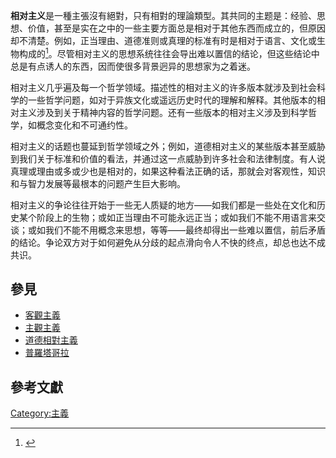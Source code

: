 '''相对主义'''是一種主張沒有絕對，只有相對的理論類型。其共同的主题是：经验、思想、价值，甚至是实在之中的一些主要方面总是相对于其他东西而成立的，但原因却不清楚。例如，正当理由、道德准则或真理的标准有时是相对于语言、文化或生物构成的<ref>{{cite web |author1=周淑卿 |title=相對主義 |url=http://terms.naer.edu.tw/detail/1307610/?index=2 |website=雙語詞彙、學術名詞暨辭書網 |publisher=國家教育研究院 |location=臺灣 |language=中文 |date=2000年12月 |access-date=2020-04-05 |archive-date=2021-05-12 |archive-url=https://web.archive.org/web/20210512120350/https://terms.naer.edu.tw/detail/1307610/?index=2 |dead-url=no }}</ref>。尽管相对主义的思想系统往往会导出难以置信的结论，但这些结论中总是有点诱人的东西，因而使很多背景迥异的思想家为之着迷。

相对主义几乎遍及每一个哲学领域。描述性的相对主义的许多版本就涉及到社会科学的一些哲学问题，如对于异族文化或遥远历史时代的理解和解释。其他版本的相对主义涉及到关于精神内容的哲学问题。还有一些版本的相对主义涉及到科学哲学，如概念变化和不可通约性。

相对主义的话题也蔓延到哲学领域之外；例如，道德相对主义的某些版本甚至威胁到我们关于标准和价值的看法，并通过这一点威胁到许多社会和法律制度。有人说真理或理由或多或少也是相对的，如果这种看法正确的话，那就会对客观性，知识和与智力发展等最根本的问题产生巨大影响。

相对主义的争论往往开始于一些无人质疑的地方——如我们都是一些处在文化和历史某个阶段上的生物；或如正当理由不可能永远正当；或如我们不能不用语言来交谈；或如我们不能不用概念来思想，等等——最终却得出一些难以置信，前后矛盾的结论。争论双方对于如何避免从分歧的起点滑向令人不快的终点，却总也达不成共识。

==參見==
*[[客觀主義|客觀主義]]
*[[主觀主義|主觀主義]]
*[[道德相對主義|道德相對主義]]
*[[普羅塔哥拉|普羅塔哥拉]]

==參考文獻==
{{reflist}}


{{Philosophy navigation}}
{{形而上学}}


{{Authority control}}
[[Category:主義|Category:主義]]